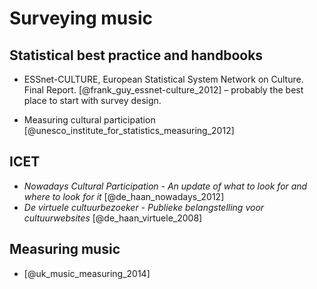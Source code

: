 # Surveying music


## Statistical best practice and handbooks

- ESSnet-CULTURE, European Statistical System Network on Culture. Final Report. [@frank_guy_essnet-culture_2012] -- probably the best place to start with survey design.

- Measuring cultural participation [@unesco_institute_for_statistics_measuring_2012]

## ICET

-   _Nowadays Cultural Participation - An update of what to look for and where to look for it_ [@de_haan_nowadays_2012]
-   _De virtuele cultuurbezoeker - Publieke belangstelling voor cultuurwebsites_ [@de_haan_virtuele_2008]


## Measuring music

-  [@uk_music_measuring_2014]

